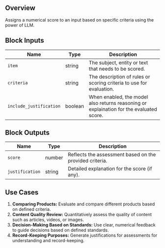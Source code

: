 ## Overview

Assigns a numerical score to an input based on specific criteria using the power of LLM.

## Block Inputs

| Name                    | Type    | Description                                                                             |
| ----------------------- | ------- | --------------------------------------------------------------------------------------- |
| `item`                  | string  | The subject, entity or text that needs to be scored.                                    |
| `criteria`              | string  | The description of rules or scoring criteria to use for evaluation.                     |
| `include_justification` | boolean | When enabled, the model also returns reasoning or explaination for the evaluated score. |

## Block Outputs

| Name            | Type   | Description                                             |
| --------------- | ------ | ------------------------------------------------------- |
| `score`         | number | Reflects the assessment based on the provided criteria. |
| `justification` | string | Detailed explanation for the score (if any).            |

## Use Cases

1. **Comparing Products:** Evaluate and compare different products based on defined criteria.
2. **Content Quality Review:** Quantitatively assess the quality of content such as articles, videos, or images.
3. **Decision-Making Based on Standards:** Use clear, numerical feedback to guide decisions based on defined standards.
4. **Record-Keeping Purposes:** Generate justifications for assessments for understanding and record-keeping.
